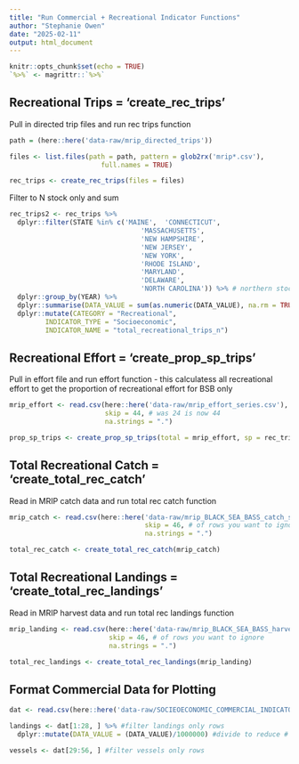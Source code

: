 ```yaml
---
title: "Run Commercial + Recreational Indicator Functions"
author: "Stephanie Owen"
date: "2025-02-11"
output: html_document
---
```


```r
knitr::opts_chunk$set(echo = TRUE)
`%>%` <- magrittr::`%>%`
```

## Recreational Trips = 'create_rec_trips'

Pull in directed trip files and run rec trips function
```r
path = (here::here('data-raw/mrip_directed_trips'))

files <- list.files(path = path, pattern = glob2rx('mrip*.csv'),
                       full.names = TRUE)

rec_trips <- create_rec_trips(files = files)
```

Filter to N stock only and sum
```r
rec_trips2 <- rec_trips %>%
  dplyr::filter(STATE %in% c('MAINE',  'CONNECTICUT',
                                 'MASSACHUSETTS',
                                 'NEW HAMPSHIRE',
                                 'NEW JERSEY',
                                 'NEW YORK',
                                 'RHODE ISLAND',
                                 'MARYLAND',
                                 'DELAWARE',
                                 'NORTH CAROLINA')) %>% # northern stock only (Northern MAB))
  dplyr::group_by(YEAR) %>%
  dplyr::summarise(DATA_VALUE = sum(as.numeric(DATA_VALUE), na.rm = TRUE)) %>%
  dplyr::mutate(CATEGORY = "Recreational",
         INDICATOR_TYPE = "Socioeconomic",
         INDICATOR_NAME = "total_recreational_trips_n")
```

## Recreational Effort = 'create_prop_sp_trips'

Pull in effort file and run effort function - this calculatess all recreational effort to get the proportion of recreational effort for BSB only
```r
mrip_effort <- read.csv(here::here('data-raw/mrip_effort_series.csv'),
                        skip = 44, # was 24 is now 44
                        na.strings = ".")

prop_sp_trips <- create_prop_sp_trips(total = mrip_effort, sp = rec_trips)
```

## Total Recreational Catch = 'create_total_rec_catch'

Read in MRIP catch data and run total rec catch function
```r
mrip_catch <- read.csv(here::here('data-raw/mrip_BLACK_SEA_BASS_catch_series.csv'),
                                  skip = 46, # of rows you want to ignore
                                  na.strings = ".")

total_rec_catch <- create_total_rec_catch(mrip_catch)
```

## Total Recreational Landings = 'create_total_rec_landings'

Read in MRIP harvest data and run total rec landings function
```r
mrip_landing <- read.csv(here::here('data-raw/mrip_BLACK_SEA_BASS_harvest.csv'),
                         skip = 46, # of rows you want to ignore
                         na.strings = ".")

total_rec_landings <- create_total_rec_landings(mrip_landing)
```

## Format Commercial Data for Plotting

```r
dat <- read.csv(here::here('data-raw/SOCIEOECONOMIC_COMMERCIAL_INDICATORS_BLACK_SEABASS_FINAL.csv'))

landings <- dat[1:28, ] %>% #filter landings only rows
  dplyr::mutate(DATA_VALUE = (DATA_VALUE)/1000000) #divide to reduce # of zeros on y axis label

vessels <- dat[29:56, ] #filter vessels only rows
```

